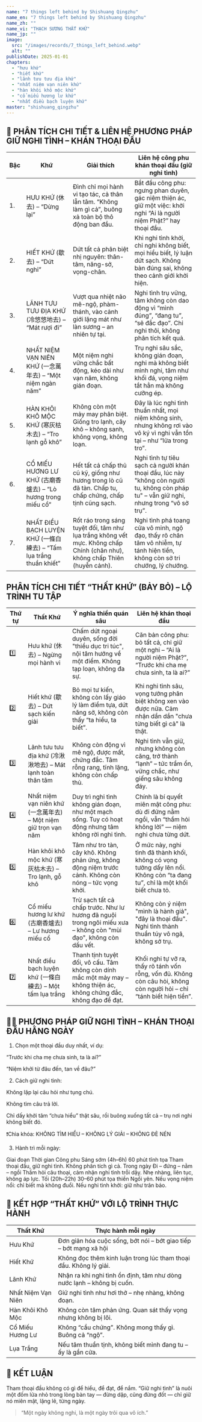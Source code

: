 ```yaml
---
name: "7 things left behind by Shishuang Qingzhu"
name_en: "7 things left behind by Shishuang Qingzhu"
name_zh: ""
name_vi: "THẠCH SƯƠNG THẤT KHỨ"
name_jp: ""
image:
  src: "/images/records/7_things_left_behind.webp"
  alt: ""
publishDate: 2025-01-01
chapters:
  - "hưu khứ"
  - "hiết khứ"
  - "lãnh tưu tưu địa khứ"
  - "nhất niệm vạn niên khứ"
  - "hàn khôi khô mộc khứ"
  - "cổ miếu hương lư khứ"
  - "nhất điều bạch luyện khứ"
master: "shishuang_qingzhu"
---
```


## 🧭 PHÂN TÍCH CHI TIẾT & LIÊN HỆ PHƯƠNG PHÁP GIỮ NGHI TÌNH – KHÁN THOẠI ĐẦU

| **Bậc** | **Khứ**                                                               | **Giải thích**                                                                                                                 | **Liên hệ công phu khán thoại đầu (giữ nghi tình)**                                                                                          |
|-----|---------------------------------------------------------------------|----------------------------------------------------------------------------------------------------------------------------|------------------------------------------------------------------------------------------------------------------------------------------|
| 1.  | HƯU KHỨ (休去) – “Dừng lại”                                         | Đình chỉ mọi hành vi tạo tác, cả thân lẫn tâm. “Không làm gì cả”, buông xả toàn bộ thô động ban đầu.                       | Bắt đầu công phu: ngưng phan duyên, gác niệm thiện ác, giữ một việc: khởi nghi “Ai là người niệm Phật?” hay thoại đầu.                   |
| 2.  | HIẾT KHỨ (歇去) – “Dứt nghỉ”                                        | Dứt tất cả phân biệt nhị nguyên: thân-tâm, năng-sở, vọng-chân.                                                             | Khi nghi tình khởi, chỉ nghi không biết, mọi hiểu biết, lý luận dứt sạch. Không bàn đúng sai, không theo cảnh giới khởi hiện.            |
| 3.  | LÃNH TƯU TƯU ĐỊA KHỨ (冷悠悠地去) – “Mát rượi đi”                   | Vượt qua nhiệt não mê-ngộ, phàm-thánh, vào cảnh giới lặng mát như làn sương – an nhiên tự tại.                             | Nghi tình trụ vững, tâm không còn dao động vì “mình đúng”, “đang tu”, “sẽ đắc đạo”. Chỉ nghi thôi, không phân tích kết quả.              |
| 4.  | NHẤT NIỆM VẠN NIÊN KHỨ (一念萬年去) – “Một niệm ngàn năm”           | Một niệm nghi vững chắc bất động, kéo dài như vạn năm, không gián đoạn.                                                    | Trụ nghi sâu sắc, không gián đoạn, nghi mà không biết mình nghi, tâm như khối đá, vọng niệm tắt hẳn mà không cưỡng ép.                   |
| 5.  | HÀN KHÔI KHÔ MỘC KHỨ (寒灰枯木去) – “Tro lạnh gỗ khô”               | Không còn một mảy may phân biệt. Giống tro lạnh, cây khô – không sanh, không vọng, không loạn.                             | Đây là lúc nghi tình thuần nhất, mọi niệm không sinh, nhưng không rơi vào vô ký vì nghi vẫn tồn tại – như “lửa trong tro”.               |
| 6.  | CỔ MIẾU HƯƠNG LƯ KHỨ (古廟香爐去) – “Lò hương trong miếu cổ”        | Hết tất cả chấp thủ cũ kỹ, giống như hương trong lò cũ đã tàn. Chấp tu, chấp chứng, chấp tịnh cũng sạch.                   | Nghi tình tự tiêu sạch cả người khán thoại đầu, lúc này "không còn người tu, không còn pháp tu" – vẫn giữ nghi, nhưng trong “vô sở trụ”. |
| 7.  | NHẤT ĐIỀU BẠCH LUYỆN KHỨ (一條白練去) – “Tấm lụa trắng thuần khiết” | Rốt ráo trong sáng tuyệt đối, tâm như lụa trắng không vết mực. Không chấp Chính (chân như), không chấp Thiên (huyễn cảnh). | Nghi tình phá toang cửa vô minh, ngộ đạo, thấy rõ chân tâm vô nhiễm, tự tánh hiện tiền, không còn sở tri chướng, lý chướng.              |

## PHÂN TÍCH CHI TIẾT “THẤT KHỨ” (BẢY BỎ) – LỘ TRÌNH TU TẬP

| **Thứ tự** | **Thất Khứ**                                                    | **Ý nghĩa thiền quán sâu**                                                                                            | **Liên hệ khán thoại đầu**                                                                                                 |
|------------|-----------------------------------------------------------------|-----------------------------------------------------------------------------------------------------------------------|----------------------------------------------------------------------------------------------------------------------------|
| 1️⃣          | Hưu khứ (休去) – Ngừng mọi hành vi                              | Chấm dứt ngoại duyên, sống đời "thiểu dục tri túc", nội tâm hướng về một điểm. Không tạp loạn, không đa sự.           | Căn bản công phu: bỏ tất cả, chỉ giữ một nghi – “Ai là người niệm Phật?”, “Trước khi cha mẹ chưa sinh, ta là ai?”          |
| 2️⃣          | Hiết khứ (歇去) – Dứt sạch kiến giải                            | Bỏ mọi tư kiến, không còn lấy giáo lý làm điểm tựa, dứt năng sở, không còn thấy “ta hiểu, ta biết”.                   | Khi nghi tình sâu, vọng tưởng phân biệt không xen vào được nữa. Cảm nhận dần dần "chưa từng biết gì cả" là thật.           |
| 3️⃣          | Lãnh tưu tưu địa khứ (冷湫湫地去) – Mát lạnh toàn thân tâm      | Không còn động vì mê ngộ, được mất, chứng đắc. Tâm rỗng rang, tĩnh lặng, không còn chấp thủ.                          | Nghi tình vẫn giữ, nhưng không còn căng, trở thành “lạnh” – tức trầm ổn, vững chắc, như giếng sâu không đáy.               |
| 4️⃣          | Nhất niệm vạn niên khứ (一念萬年去) – Một niệm giữ trọn vạn năm | Duy trì nghi tình không gián đoạn, như một mạch sống. Tuy có hoạt động nhưng tâm không rời nghi tình.                 | Chính là bí quyết miên mật công phu: dù đi đứng nằm ngồi, vẫn “thầm hỏi không lời” — niệm nghi chưa từng dứt.              |
| 5️⃣          | Hàn khôi khô mộc khứ (寒灰枯木去) – Tro lạnh, gỗ khô            | Tâm như tro tàn, cây khô. Không phản ứng, không động niệm trước cảnh. Không còn nóng – tức vọng khởi.                 | Ở mức này, nghi tình đã thành khối, không có vọng tưởng dấy lên nổi. Không còn “ta đang tu”, chỉ là một khối biết chưa tỏ. |
| 6️⃣          | Cổ miếu hương lư khứ (古廟香爐去) – Lư hương miếu cổ            | Trừ sạch tất cả chấp trước. Như lư hương đã nguội trong ngôi miếu xưa – không còn "mùi đạo", không còn dấu vết.       | Không còn ý niệm "mình là hành giả", "đây là thoại đầu". Nghi tình thành thuần túy vô ngã, không sở trụ.                   |
| 7️⃣          | Nhất điều bạch luyện khứ (一條白練去) – Một tấm lụa trắng       | Thanh tịnh tuyệt đối, vô cấu. Tâm không còn dính mắc một mảy may – không thiện ác, không chứng đắc, không đạo để đạt. | Khối nghi tự vỡ ra, thấy rõ tánh vốn rỗng, vốn đủ. Không còn câu hỏi, không còn người hỏi – chỉ “tánh biết hiện tiền”.     |

## 🧘‍♂️ PHƯƠNG PHÁP GIỮ NGHI TÌNH – KHÁN THOẠI ĐẦU HẰNG NGÀY

1. Chọn một thoại đầu duy nhất, ví dụ:

“Trước khi cha mẹ chưa sinh, ta là ai?”

“Niệm khởi từ đâu đến, tan về đâu?”

2. Cách giữ nghi tình:

Không lặp lại câu hỏi như tụng chú.

Không tìm câu trả lời.

Chỉ dấy khởi tâm “chưa hiểu” thật sâu, rồi buông xuống tất cả – trụ nơi nghi không biết đó.

❗Chìa khóa: KHÔNG TÌM HIỂU – KHÔNG LÝ GIẢI – KHÔNG ĐÈ NÉN

3. Hành trì mỗi ngày:

Giai đoạn	Thời gian	Công phu
Sáng sớm (4h–6h)	60 phút tĩnh tọa	Tham thoại đầu, giữ nghi tình. Không phân tích gì cả.
Trong ngày	Đi – đứng – nằm – ngồi	Thầm hỏi câu thoại, cảm nhận nghi tình trỗi dậy. Nhẹ nhàng, liên tục, không áp lực.
Tối (20h–22h)	30–60 phút tọa thiền	Ngồi yên. Nếu vọng niệm nổi: chỉ biết mà không đuổi. Nếu nghi tình khởi: giữ như trân bảo.

## 🔄 KẾT HỢP “THẤT KHỨ” VỚI LỘ TRÌNH THỰC HÀNH

| **Thất Khứ**       | **Thực hành mỗi ngày**                                                 |
|--------------------|------------------------------------------------------------------------|
| Hưu Khứ            | Đơn giản hóa cuộc sống, bớt nói – bớt giao tiếp – bớt mạng xã hội      |
| Hiết Khứ           | Không đọc thêm kinh luận trong lúc tham thoại đầu. Không lý giải.      |
| Lãnh Khứ           | Nhận ra khi nghi tình ổn định, tâm như dòng nước lạnh – không bị cuốn. |
| Nhất Niệm Vạn Niên | Giữ nghi tình như hơi thở – nhẹ nhàng, không đoạn.                     |
| Hàn Khôi Khô Mộc   | Không còn tâm phản ứng. Quan sát thấy vọng nhưng không bị lôi.         |
| Cổ Miếu Hương Lư   | Không “cầu chứng”. Không mong thấy gì. Buông cả “ngộ”.                 |
| Lụa Trắng          | Nếu tâm thuần tịnh, không biết mình đang tu – ấy là gần cửa.           |

## 🎯 KẾT LUẬN

Tham thoại đầu không có gì để hiểu, để đạt, để nắm.
“Giữ nghi tình” là nuôi một đốm lửa nhỏ trong lòng bàn tay — đừng dập, cũng đừng đốt — chỉ giữ nó miên mật, lặng lẽ, từng ngày.

> “Một ngày không nghi, là một ngày trôi qua vô ích.”
